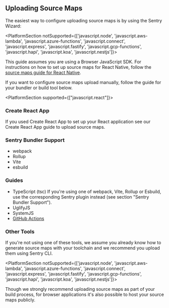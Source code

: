 ## Uploading Source Maps

The easiest way to configure uploading source maps is by using the Sentry Wizard:

<Include name="sourcemaps-wizard-instructions.mdx" />

<PlatformSection notSupported={['javascript.node', 'javascript.aws-lambda', 'javascript.azure-functions', 'javascript.connect', 'javascript.express', 'javascript.fastify', 'javascript.gcp-functions', 'javascript.hapi', 'javascript.koa', 'javascript.nestjs']}>

<Alert>

This guide assumes you are using a Browser JavaScript SDK. For instructions on how to set up source maps for React Native, follow the [source maps guide for React Native](/platforms/react-native/sourcemaps/).

</Alert>

</PlatformSection>

If you want to configure source maps upload manually, follow the guide for your bundler or build tool below.

<PlatformSection supported={["javascript.react"]}>

### Create React App

If you used Create React App to set up your React application see our <PlatformLink to="/sourcemaps/uploading/create-react-app/">Create React App</PlatformLink> guide to upload source maps.

</PlatformSection>

### Sentry Bundler Support

- <PlatformLink to="/sourcemaps/uploading/webpack/">webpack</PlatformLink>
- <PlatformLink to="/sourcemaps/uploading/rollup/">Rollup</PlatformLink>
- <PlatformLink to="/sourcemaps/uploading/vite/">Vite</PlatformLink>
- <PlatformLink to="/sourcemaps/uploading/esbuild/">esbuild</PlatformLink>

### Guides

- <PlatformLink to="/sourcemaps/uploading/typescript/"> TypeScript (tsc) </PlatformLink>
  <Alert>
    If you're using one of webpack, Vite, Rollup or Esbuild, use the
    corresponding Sentry plugin instead (see section "Sentry Bundler Support").
  </Alert>
- <PlatformLink to="/sourcemaps/uploading/uglifyjs/">UglifyJS</PlatformLink>
- <PlatformLink to="/sourcemaps/uploading/systemjs/">SystemJS</PlatformLink>
- [GitHub Actions](/product/releases/setup/release-automation/github-actions/)

### Other Tools

If you're not using one of these tools, we assume you already know how to generate source maps with your toolchain and we recommend you upload them using <PlatformLink to="/sourcemaps/uploading/cli/">Sentry CLI</PlatformLink>.

<PlatformSection notSupported={['javascript.node', 'javascript.aws-lambda', 'javascript.azure-functions', 'javascript.connect', 'javascript.express', 'javascript.fastify', 'javascript.gcp-functions', 'javascript.hapi', 'javascript.koa', 'javascript.nestjs']}>

<Alert>

Though we strongly recommend uploading source maps as part of your build process, for browser applications it's also possible to <PlatformLink to="/sourcemaps/uploading/hosting-publicly/">host your source maps publicly</PlatformLink>.

</Alert>

</PlatformSection>
